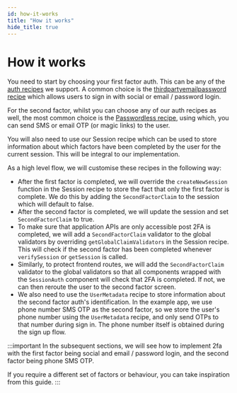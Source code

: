 ```yaml
---
id: how-it-works
title: "How it works"
hide_title: true
---
```



# How it works

<Disclaimer />

You need to start by choosing your first factor auth. This can be any of the [auth recipes](https://supertokens.com/docs/guides) we support. A common choice is the [thirdpartyemailpassword recipe](https://supertokens.com/docs/thirdpartyemailpassword/introduction) which allows users to sign in with social or email / password login.

For the second factor, whilst you can choose any of our auth recipes as well, the most common choice is the [Passwordless recipe](https://supertokens.com/docs/passwordless/introduction), using which, you can send SMS or email OTP (or magic links) to the user.

You will also need to use our Session recipe which can be used to store information about which factors have been completed by the user for the current session. This will be integral to our implementation.

As a high level flow, we will customise these recipes in the following way:
- After the first factor is completed, we will override the `createNewSession` function in the Session recipe to store the fact that only the first factor is complete. We do this by adding the `SecondFactorClaim` to the session which will default to false.
- After the second factor is completed, we will update the session and set `SecondFactorClaim` to true.
- To make sure that application APIs are only accessible post 2FA is completed, we will add a `SecondFactorClaim` validator to the global validators by overriding `getGlobalClaimValidators` in the Session recipe. This will check if the second factor has been completed whenever `verifySession` or `getSession` is called.
- Similarly, to protect frontend routes, we will add the `SecondFactorClaim` validator to the global validators so that all components wrapped with the `SessionAuth` component will check that 2FA is completed. If not, we can then reroute the user to the second factor screen.
- We also need to use the `UserMetadata` recipe to store information about the second factor auth's identification. In the example app, we use phone number SMS OTP as the second factor, so we store the user's phone number using the `UserMetadata` recipe, and only send OTPs to that number during sign in. The phone number itself is obtained during the sign up flow.

:::important
In the subsequent sections, we will see how to implement 2fa with the first factor being social and email / password login, and the second factor being phone SMS OTP.

If you require a different set of factors or behaviour, you can take inspiration from this guide.
:::